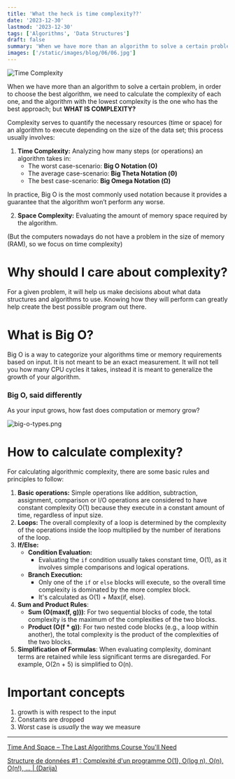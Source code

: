 ```yaml
---
title: 'What the heck is time complexity??'
date: '2023-12-30'
lastmod: '2023-12-30'
tags: ['Algorithms', 'Data Structures']
draft: false
summary: 'When we have more than an algorithm to solve a certain problem, in order to choose the best algorithm, we need to calculate the complexity of each one, and the algorithm with the lowest complexity is the one who has the best approach; but WHAT IS COMPLEXITY?'
images: ['/static/images/blog/06/06.jpg']
---
```


![Time Complexity](/static/images/blog/06/06.jpg)

When we have more than an algorithm to solve a certain problem, in order to choose the best algorithm, we need to calculate the complexity of each one, and the algorithm with the lowest complexity is the one who has the best approach; but **WHAT IS COMPLEXITY?**

Complexity serves to quantify the necessary resources (time or space) for an algorithm to execute depending on the size of the data set; this process usually involves:

1. **Time Complexity:** Analyzing how many steps (or operations) an algorithm takes in:
   - The worst case-scenario: **Big O Notation (O)**
   - The average case-scenario: **Big Theta Notation (Θ)**
   - The best case-scenario: **Big Omega Notation (Ω)**

In practice, Big O is the most commonly used notation because it provides a guarantee that the algorithm won’t perform any worse.

2. **Space Complexity:** Evaluating the amount of memory space required by the algorithm.

(But the computers nowadays do not have a problem in the size of memory (RAM), so we focus on time complexity)

# Why should I care about complexity?

For a given problem, it will help us make decisions about what data structures and algorithms to use. Knowing how they will perform can greatly help create the best possible program out there.

# What is Big O?

Big O is a way to categorize your algorithms time or memory requirements based on input. It is not meant to be an exact measurement. It will not tell you how many CPU cycles it takes, instead it is meant to generalize the growth of your algorithm.

### Big O, said differently

As your input grows, how fast does computation or memory grow?

![big-o-types.png](/static/images/blog/06/big-o-types.png)

# How to calculate complexity?

For calculating algorithmic complexity, there are some basic rules and principles to follow:

1. **Basic operations:** Simple operations like addition, subtraction, assignment, comparison or I/O operations are considered to have constant complexity O(1) because they execute in a constant amount of time, regardless of input size.
2. **Loops:** The overall complexity of a loop is determined by the complexity of the operations inside the loop multiplied by the number of iterations of the loop.
3. **If/Else:**
   - **Condition Evaluation:**
     - Evaluating the `if` condition usually takes constant time, O(1), as it involves simple comparisons and logical operations.
   - **Branch Execution:**
     - Only one of the `if` or `else` blocks will execute, so the overall time complexity is dominated by the more complex block.
     - It's calculated as O(1) + Max(if, else).
4. **Sum and Product Rules**:
   - **Sum (O(max(f, g)))**: For two sequential blocks of code, the total complexity is the maximum of the complexities of the two blocks.
   - **Product (O(f \* g))**: For two nested code blocks (e.g., a loop within another), the total complexity is the product of the complexities of the two blocks.
5. **Simplification of Formulas**: When evaluating complexity, dominant terms are retained while less significant terms are disregarded. For example, O(2n + 5) is simplified to O(n).

# Important concepts

1. growth is with respect to the input
2. Constants are dropped
3. Worst case is *usually* the way we measure

---

[Time And Space – The Last Algorithms Course You'll Need](https://theprimeagen.github.io/fem-algos/lessons/algorithms-and-time-space-complexity/time-and-space-complexity)

[Structure de données #1 : Complexité d'un programme O(1), O(log n), O(n), O(n!), ... | (Darija)](https://www.youtube.com/watch?v=zTbo2t5Man8&pp=ygUaaGFzc2FuIGVsIGJhaGkgY29tcGxleGl0w6k=)
